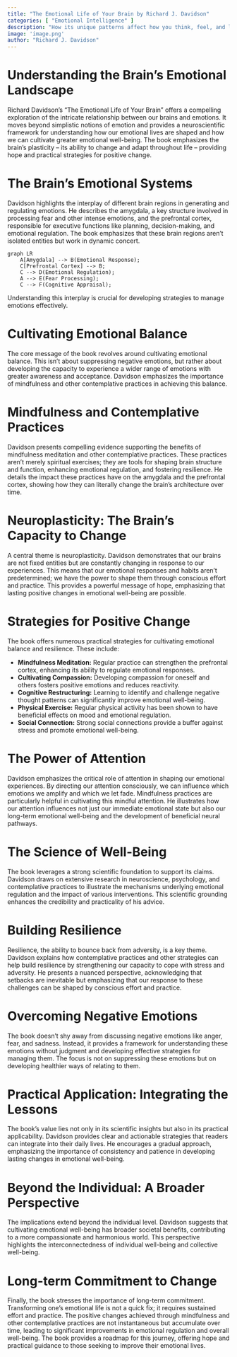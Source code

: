 ```yaml
---
title: "The Emotional Life of Your Brain by Richard J. Davidson"
categories: [ "Emotional Intelligence" ]
description: "How its unique patterns affect how you think, feel, and live"
image: 'image.png'
author: "Richard J. Davidson"
---
```

# Understanding the Brain's Emotional Landscape

Richard Davidson's "The Emotional Life of Your Brain" offers a compelling exploration of the intricate relationship between our brains and emotions.  It moves beyond simplistic notions of emotion and provides a neuroscientific framework for understanding how our emotional lives are shaped and how we can cultivate greater emotional well-being.  The book emphasizes the brain's plasticity – its ability to change and adapt throughout life – providing hope and practical strategies for positive change.

# The Brain's Emotional Systems

Davidson highlights the interplay of different brain regions in generating and regulating emotions.  He describes the amygdala, a key structure involved in processing fear and other intense emotions, and the prefrontal cortex, responsible for executive functions like planning, decision-making, and emotional regulation.  The book emphasizes that these brain regions aren't isolated entities but work in dynamic concert.


```mermaid
graph LR
    A[Amygdala] --> B(Emotional Response);
    C[Prefrontal Cortex] --> B;
    C --> D(Emotional Regulation);
    A --> E(Fear Processing);
    C --> F(Cognitive Appraisal);
```

Understanding this interplay is crucial for developing strategies to manage emotions effectively.

# Cultivating Emotional Balance

The core message of the book revolves around cultivating emotional balance. This isn't about suppressing negative emotions, but rather about developing the capacity to experience a wider range of emotions with greater awareness and acceptance.  Davidson emphasizes the importance of mindfulness and other contemplative practices in achieving this balance.


# Mindfulness and Contemplative Practices

Davidson presents compelling evidence supporting the benefits of mindfulness meditation and other contemplative practices. These practices aren't merely spiritual exercises; they are tools for shaping brain structure and function, enhancing emotional regulation, and fostering resilience. He details the impact these practices have on the amygdala and the prefrontal cortex, showing how they can literally change the brain's architecture over time.


# Neuroplasticity: The Brain's Capacity to Change

A central theme is neuroplasticity.  Davidson demonstrates that our brains are not fixed entities but are constantly changing in response to our experiences.  This means that our emotional responses and habits aren't predetermined; we have the power to shape them through conscious effort and practice.  This provides a powerful message of hope, emphasizing that lasting positive changes in emotional well-being are possible.


# Strategies for Positive Change

The book offers numerous practical strategies for cultivating emotional balance and resilience. These include:

* **Mindfulness Meditation:** Regular practice can strengthen the prefrontal cortex, enhancing its ability to regulate emotional responses.
* **Cultivating Compassion:**  Developing compassion for oneself and others fosters positive emotions and reduces reactivity.
* **Cognitive Restructuring:**  Learning to identify and challenge negative thought patterns can significantly improve emotional well-being.
* **Physical Exercise:** Regular physical activity has been shown to have beneficial effects on mood and emotional regulation.
* **Social Connection:** Strong social connections provide a buffer against stress and promote emotional well-being.

# The Power of Attention

Davidson emphasizes the critical role of attention in shaping our emotional experiences.  By directing our attention consciously, we can influence which emotions we amplify and which we let fade.  Mindfulness practices are particularly helpful in cultivating this mindful attention.  He illustrates how our attention influences not just our immediate emotional state but also our long-term emotional well-being and the development of beneficial neural pathways.

# The Science of Well-Being

The book leverages a strong scientific foundation to support its claims. Davidson draws on extensive research in neuroscience, psychology, and contemplative practices to illustrate the mechanisms underlying emotional regulation and the impact of various interventions. This scientific grounding enhances the credibility and practicality of his advice.


# Building Resilience

Resilience, the ability to bounce back from adversity, is a key theme. Davidson explains how contemplative practices and other strategies can help build resilience by strengthening our capacity to cope with stress and adversity. He presents a nuanced perspective, acknowledging that setbacks are inevitable but emphasizing that our response to these challenges can be shaped by conscious effort and practice.


# Overcoming Negative Emotions

The book doesn't shy away from discussing negative emotions like anger, fear, and sadness. Instead, it provides a framework for understanding these emotions without judgment and developing effective strategies for managing them.  The focus is not on suppressing these emotions but on developing healthier ways of relating to them.

#  Practical Application: Integrating the Lessons

The book's value lies not only in its scientific insights but also in its practical applicability. Davidson provides clear and actionable strategies that readers can integrate into their daily lives.  He encourages a gradual approach, emphasizing the importance of consistency and patience in developing lasting changes in emotional well-being.


#  Beyond the Individual: A Broader Perspective

The implications extend beyond the individual level.  Davidson suggests that cultivating emotional well-being has broader societal benefits, contributing to a more compassionate and harmonious world.  This perspective highlights the interconnectedness of individual well-being and collective well-being.

#  Long-term Commitment to Change

Finally, the book stresses the importance of long-term commitment.  Transforming one's emotional life is not a quick fix; it requires sustained effort and practice.  The positive changes achieved through mindfulness and other contemplative practices are not instantaneous but accumulate over time, leading to significant improvements in emotional regulation and overall well-being.  The book provides a roadmap for this journey, offering hope and practical guidance to those seeking to improve their emotional lives.

